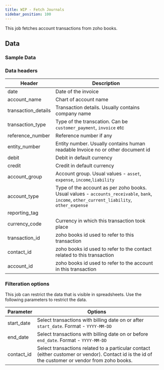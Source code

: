 ```yaml
---
title: WIP - Fetch Journals
sidebar_position: 100
---
```


This job fetches account transactions from zoho books. 

<AddJob
  template="gsheet_zoho_books_db_get_journals"
/>


## Data

### Sample Data

<Gsheet
  src="https://docs.google.com/spreadsheets/d/1-gX-uq5YrTW-6gQJYM-mNXitEOfJLTiQCvPtV8CR1Yc/edit#gid=610764552"
/>


### Data headers

| Header | Description |
|----|----|
| date | Date of the invoice |
| account_name | Chart of account name |
| transaction_details | Transaction details. Usually contains company name |
| transaction_type | Type of the transcation. Can be `customer_payment`, `invoice` etc |
| reference_number | Reference number if any |
| entity_number | Entity number. Usually contains human readable Invoice no or other document id |
| debit | Debit in default currency |
| credit | Credit in default currency |
| account_group | Account group. Usual values - `asset`, `expense`, `income`,`liability` |
| account_type | Type of the account as per zoho books. Usual values - `accounts_receivable`, `bank`, `income`, `other_current_liability`, `other_expense` |
| reporting_tag |  |
| currency_code | Currency in which this transaction took place |
| transaction_id | zoho books id used to refer to this transaction |
| contact_id | zoho books id used to refer to the contact related to this transaction |
| account_id | zoho books id used to refer to the account in this transaction |


### Filteration options

This job can restrict the data that is visible in spreadsheets. Use the following parameters to restrict the data.

| Parameter | Options |
|----|----|
| start_date | Select transactions with billing date on or after `start_date`. Format - `YYYY-MM-DD` |
| end_date | Select transactions with billing date on or before `end_date`. Format - `YYYY-MM-DD` |
| contact_id | Select transactions related to a particular contact (either customer or vendor). Contact id is the id of the customer or vendor from zoho books.  |

<!---
## Others

### Similar jobs

Similar sort of data can be achieved by using get accounting transaction job and filtering it by invoice type. 

### Reports that use this job

Here are some of the report templates that use this job: 
-->